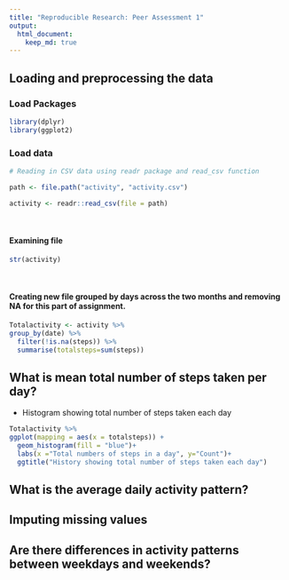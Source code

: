 ```yaml
---
title: "Reproducible Research: Peer Assessment 1"
output: 
  html_document:
    keep_md: true
---
```



## Loading and preprocessing the data

### Load Packages

```r

library(dplyr)
library(ggplot2)

```

### Load data

```r
# Reading in CSV data using readr package and read_csv function

path <- file.path("activity", "activity.csv")

activity <- readr::read_csv(file = path)

```

<p>&nbsp;</p>
#### Examining file 

```r
str(activity)

```

<p>&nbsp;</p>
#### Creating new file grouped by days across the two months and removing NA for this part of assignment.

```r

Totalactivity <- activity %>% 
group_by(date) %>% 
  filter(!is.na(steps)) %>% 
  summarise(totalsteps=sum(steps))

```

## What is mean total number of steps taken per day?

* Histogram showing total number of steps taken each day

```r
Totalactivity %>% 
ggplot(mapping = aes(x = totalsteps)) +
  geom_histogram(fill = "blue")+
  labs(x ="Total numbers of steps in a day", y="Count")+
  ggtitle("History showing total number of steps taken each day")

```


## What is the average daily activity pattern?



## Imputing missing values



## Are there differences in activity patterns between weekdays and weekends?

